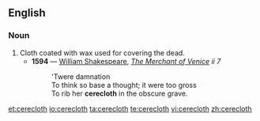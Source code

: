 ==English==

===Noun===
{{en-noun|-}}

# Cloth coated with wax used for covering the dead.
#*'''1594''' — [[w:William Shakespeare|William Shakespeare]], ''[[s:The Merchant of Venice|The Merchant of Venice]] ii 7''
#*:'Twere damnation<br>To think so base a thought; it were too gross<br>To rib her '''cerecloth''' in the obscure grave.

[[et:cerecloth]]
[[io:cerecloth]]
[[ta:cerecloth]]
[[te:cerecloth]]
[[vi:cerecloth]]
[[zh:cerecloth]]